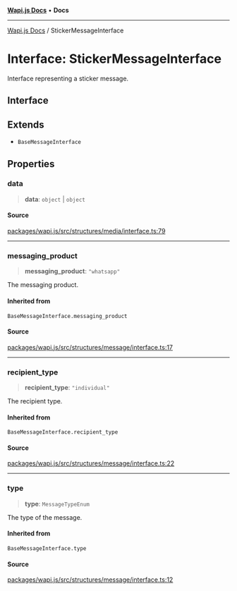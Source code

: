 [**Wapi.js Docs**](../README.mdx) • **Docs**

***

[Wapi.js Docs](../globals.mdx) / StickerMessageInterface

# Interface: StickerMessageInterface

Interface representing a sticker message.

## Interface

## Extends

- `BaseMessageInterface`

## Properties

### data

> **data**: `object` \| `object`

#### Source

[packages/wapi.js/src/structures/media/interface.ts:79](https://github.com/sarthakjdev/wapi.js/blob/13b0ae8a179e1d2ead89d348fa5b05387c8fc977/packages/wapi.js/src/structures/media/interface.ts#L79)

***

### messaging\_product

> **messaging\_product**: `"whatsapp"`

The messaging product.

#### Inherited from

`BaseMessageInterface.messaging_product`

#### Source

[packages/wapi.js/src/structures/message/interface.ts:17](https://github.com/sarthakjdev/wapi.js/blob/13b0ae8a179e1d2ead89d348fa5b05387c8fc977/packages/wapi.js/src/structures/message/interface.ts#L17)

***

### recipient\_type

> **recipient\_type**: `"individual"`

The recipient type.

#### Inherited from

`BaseMessageInterface.recipient_type`

#### Source

[packages/wapi.js/src/structures/message/interface.ts:22](https://github.com/sarthakjdev/wapi.js/blob/13b0ae8a179e1d2ead89d348fa5b05387c8fc977/packages/wapi.js/src/structures/message/interface.ts#L22)

***

### type

> **type**: `MessageTypeEnum`

The type of the message.

#### Inherited from

`BaseMessageInterface.type`

#### Source

[packages/wapi.js/src/structures/message/interface.ts:12](https://github.com/sarthakjdev/wapi.js/blob/13b0ae8a179e1d2ead89d348fa5b05387c8fc977/packages/wapi.js/src/structures/message/interface.ts#L12)
